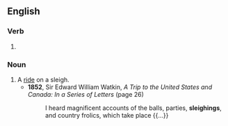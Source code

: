 ==English==

===Verb===
{{head|en|verb form}}

# {{present participle of|en|sleigh|nocat=1}}

===Noun===
{{en-noun}}

# A [[ride]] on a sleigh.
#* '''1852''', Sir Edward William Watkin, ''A Trip to the United States and Canada: In a Series of Letters'' (page 26)
#*: I heard magnificent accounts of the balls, parties, '''sleighings''', and country frolics, which take place {{...}}